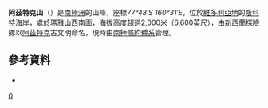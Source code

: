 {{coord|77|48|S|160|31|E|source:GNIS|display=title}}

'''阿茲特克山'''（{{lang-en|Aztec Mountain}}）是[[南極洲|南極洲]]的山峰，座標''77°48′S 160°31′E''，位於[[維多利亞地|維多利亞地]]的[[斯科特海岸|斯科特海岸]]，處於[[瑪雅山|瑪雅山]]西南面，海拔高度超過2,000米（6,600英尺），由[[新西蘭|新西蘭]]探險隊以[[阿茲特克|阿茲特克]]古文明命名，現時由[[南極條約體系|南極條約體系]]管理。

==參考資料==
* {{usgs-gazetteer|id=800}}

{{DEFAULTSORT:Aztec Mountain}}
[[Category:海拔2000公尺至2999公尺的南極洲山峰|0]]


{{ScottCoast-geo-stub}}
